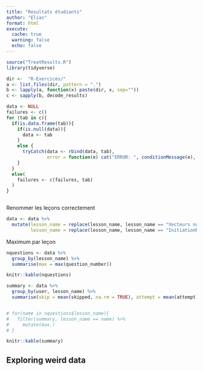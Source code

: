 ```yaml
---
title: "Resultats étudiants"
author: "Elias"
format: html
execute: 
  cache: true
  warning: false
  echo: false
---
```


```r
source("TreatResults.R")
library(tidyverse)

dir <-  "R-Exercices/"
a <- list.files(dir, pattern = ".")
b <- lapply(a, function(x) paste(dir, x, sep=""))
c <- sapply(b, decode_results)
```

```r
data <- NULL
failures <- c()
for (tab in c){
  if(is.data.frame(tab)){
    if(is.null(data)){
      data <- tab
    }
    else {
      tryCatch(data <- rbind(data, tab),
               error = function(e) cat("ERROR: ", conditionMessage(e), "\n"))
    }
  }
  else(
    failures <- c(failures, tab)
  )
}



```
Renommer les leçons correctement

```r
data <- data %>% 
  mutate(lesson_name = replace(lesson_name, lesson_name == "Vecteurs num<e9>riques", "Vecteurs numériques"),
         lesson_name = replace(lesson_name, lesson_name == "InitiationR", "Dataframes"))

```

Maximum par leçon

```r
nquestions <- data %>%
  group_by(lesson_name) %>% 
  summarise(max = max(question_number))

knitr::kable(nquestions)
```


```r
summary <- data %>%
  group_by(user, lesson_name) %>%
  summarise(skip = mean(skipped, na.rm = TRUE), attempt = mean(attempt), max = max(question_number))


# for(name in nquestions$lesson_name){
#   filter(summary, lesson_name == name) %>% 
#     mutate(max,)
# }

knitr::kable(summary)
```


## Exploring weird data



